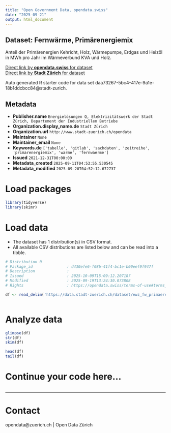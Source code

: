 ```yaml
---
title: "Open Government Data, opendata.swiss"
date: "2025-09-21"
output: html_document
---
```


## Dataset: Fernwärme, Primärenergiemix

Anteil der Primärenergien Kehricht, Holz, Wärmepumpe, Erdgas und Heizöl in MWh pro Jahr im Wärmeverbund KVA und Holz.

[Direct link by **opendata.swiss** for dataset](https://opendata.swiss/de/dataset/fernwarme-primarenergiemix1)<br>
[Direct link by **Stadt Zürich** for dataset](https://data.stadt-zuerich.ch/dataset/ewz_fw_primaerenergiemix_kva_und_holz)

Auto generated R starter code for data set daa73267-5bc4-417e-9a1e-18b1ddcbcc84@stadt-zurich.

## Metadata

- **Publisher.name** `Energielösungen Q, Elektrizitätswerk der Stadt Zürich, Departement der Industriellen Betriebe`
- **Organization.display_name.de** `Stadt Zürich`
- **Organization.url** `http://www.stadt-zuerich.ch/opendata`
- **Maintainer** `None`
- **Maintainer_email** `None`
- **Keywords.de** `['tabelle', 'gitlab', 'sachdaten', 'zeitreihe', 'primarenergiemix', 'warme', 'fernwaerme']`
- **Issued** `2021-12-31T00:00:00`
- **Metadata_created** `2025-09-11T04:53:55.530545`
- **Metadata_modified** `2025-09-20T04:52:12.672737`


# Load packages

```r

library(tidyverse)
library(skimr)

```

# Load data

-   The dataset has 1 distribution(s) in CSV format.
-   All available CSV distributions are listed below and can be read into a tibble.

```r

# Distribution 0
# Package_id               : d430efe6-f08b-41f4-bc1e-b00eef9f947f
# Description              : 
# Issued                   : 2025-10-09T15:09:12.207187
# Modified                 : 2025-09-19T13:24:30.073808
# Rights                   : https://opendata.swiss/terms-of-use#terms_open

df <- read_delim('https://data.stadt-zuerich.ch/dataset/ewz_fw_primaerenergiemix_kva_und_holz/download/ewz_fw_primaerenergiemix_kva_und_holz.csv')



```

# Analyze data

```r

glimpse(df)
str(df)
skim(df)

head(df)
tail(df)

```

# Continue your code here...

```r

```

------------------------------------------------------------------------

# Contact

opendata@zuerich.ch | Open Data Zürich
